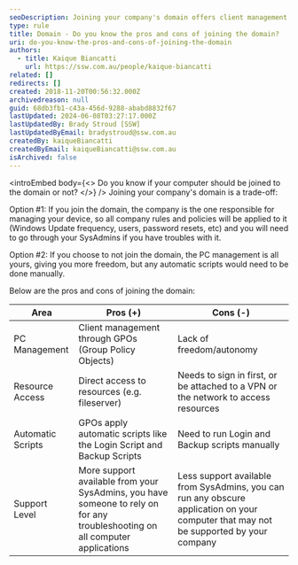 ```yaml
---
seoDescription: Joining your company's domain offers client management through GPOs, direct resource access, and automatic scripts, but lacks freedom and autonomy.
type: rule
title: Domain - Do you know the pros and cons of joining the domain?
uri: do-you-know-the-pros-and-cons-of-joining-the-domain
authors:
  - title: Kaique Biancatti
    url: https://ssw.com.au/people/kaique-biancatti
related: []
redirects: []
created: 2018-11-20T00:56:32.000Z
archivedreason: null
guid: 68db3fb1-c43a-456d-9288-ababd8832f67
lastUpdated: 2024-06-08T03:27:17.000Z
lastUpdatedBy: Brady Stroud [SSW]
lastUpdatedByEmail: bradystroud@ssw.com.au
createdBy: kaiqueBiancatti
createdByEmail: kaiqueBiancatti@ssw.com.au
isArchived: false
---
```


<introEmbed
  body={<>
Do you know if your computer should be joined to the domain or not?
  </>}
/>
Joining your company's domain is a trade-off:

Option #1: If you join the domain, the company is the one responsible for managing your device, so all company rules and policies will be applied to it (Windows Update frequency, users, password resets, etc) and you will need to go through your SysAdmins if you have troubles with it.

Option #2: If you choose to not join the domain, the PC management is all yours, giving you more freedom, but any automatic scripts would need to be done manually.

Below are the pros and cons of joining the domain:

| Area              | **Pros (+)**                                                                                                                 | **Cons (-)**                                                                                                                          |
| ----------------- | ---------------------------------------------------------------------------------------------------------------------------- | ------------------------------------------------------------------------------------------------------------------------------------- |
| PC Management     | Client management through GPOs (Group Policy Objects)                                                                        | Lack of freedom/autonomy                                                                                                              |
| Resource Access   | Direct access to resources (e.g. fileserver)                                                                                 | Needs to sign in first, or be attached to a VPN or the network to access resources                                                    |
| Automatic Scripts | GPOs apply automatic scripts like the Login Script and Backup Scripts                                                        | Need to run Login and Backup scripts manually                                                                                         |
| Support Level     | More support available from your SysAdmins, you have someone to rely on for any troubleshooting on all computer applications | Less support available from SysAdmins, you can run any obscure application on your computer that may not be supported by your company |

